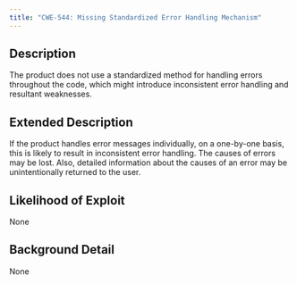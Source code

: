 ```yaml
---
title: "CWE-544: Missing Standardized Error Handling Mechanism"
---
```


## Description
The product does not use a standardized method for handling errors throughout the code, which might introduce inconsistent error handling and resultant weaknesses.

## Extended Description
If the product handles error messages individually, on a one-by-one basis, this is likely to result in inconsistent error handling. The causes of errors may be lost. Also, detailed information about the causes of an error may be unintentionally returned to the user.

## Likelihood of Exploit
None

## Background Detail
None
        